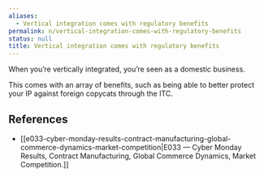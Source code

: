 ```yaml
---
aliases:
  - Vertical integration comes with regulatory benefits
permalink: n/vertical-integration-comes-with-regulatory-benefits
status: null
title: Vertical integration comes with regulatory benefits
---
```

When you’re vertically integrated, you’re seen as a domestic business.

This comes with an array of benefits, such as being able to better protect your IP against foreign copycats through the ITC.

## References

- [[e033-cyber-monday-results-contract-manufacturing-global-commerce-dynamics-market-competition|E033 —  Cyber Monday Results, Contract Manufacturing, Global Commerce Dynamics, Market Competition.]]
